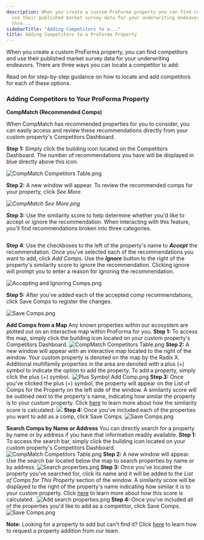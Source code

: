 ```yaml
---
description: When you create a custom ProForma property you can find competitors and
  use their published market survey data for your underwriting endeavors There are
  thre...
sidebarTitle: "Adding Competitors to a..."
title: Adding Competitors to a ProForma Property
---
```


When you create a custom ProForma property, you can find competitors and use their published market survey data for your underwriting endeavors. There are three ways you can locate a competitor to add:


<Steps>
  <Step title="**CompMatch (Recommended Comps):** CompMatch uses an advanced algorithm to generate competitor recommendations for you based on how similar a property is to yours. Learn more about the CompMatch algorithm by clicking [here.](kb://article/zendesk:radix:19966348215565)">
  </Step>
  <Step title="**Add Competitors from a Map:** You can leverage our built-in map feature to locate and view properties within close proximity to yours.">
  </Step>
  <Step title="**Search Competitors by Name or Address:** You can directly search for a property by its name or address when you have that information.">
  </Step>
</Steps>


Read on for step-by-step guidance on how to locate and add competitors for each of these options. 


### Adding Competitors to Your ProForma Property




**CompMatch (Recommended Comps)**

When CompMatch has recommended properties for you to consider, you can easily access and review these recommendations directly from your custom property's Competitors Dashboard.


**Step 1:** Simply click the building icon located on the Competitors Dashboard. The number of recommendations you have will be displayed in blue directly above this icon.


<Frame>
  <img src="/images/radix/da66af4432987da38c8f30cbcaadfebd3c74c032.png" alt="CompMatch Competitors Table.png" />
</Frame>


**Step 2:** A new window will appear. To review the recommended comps for your property, click *See More.*


*![CompMatch See More.png](/images/radix/3640ab969967b41aca2868f6afd343364cf3972e.png)*


**Step 3:** Use the similarity score to help determine whether you'd like to accept or ignore the recommendation. When interacting with this feature, you'll find recommendations broken into three categories.


<Frame>
  <img src="/images/radix/8d3da4a2879fdaf4e96a1913700fd592ff3152ac.png" alt="" />
</Frame>


<Steps>
  <Step title="**Recommended Comps:** Displays any new recommendations pending your review. You can either accept or ignore the recommendation.">
  </Step>
  <Step title="**Considering You as a Comp:** Outlines recommended properties that consider your property to be a comp, but have not been added to your comp set yet.">
  </Step>
  <Step title="**Ignored Comps:** Shows previous recommendations that were ignored. Clicking the (+) icon to the left of the property's name will give you the ability to see why the property was ignored.">
  </Step>
</Steps>


**Step 4**: Use the checkboxes to the left of the property's name to ***Accept*** the recommendation. Once you've selected each of the recommendations you want to add, click *Add Comps.* Use the ***Ignore*** button to the right of the property's similarity score to ignore the recommendation. Clicking ignore will prompt you to enter a reason for ignoring the recommendation. 


<Frame>
  <img src="/images/radix/b8ee25545ac6588972fce79dde7cec42d7256774.png" alt="Accepting and Ignoring Comps.png" />
</Frame>


**Step 5:** After you've added each of the accepted comp recommendations, click Save Comps to register the changes.


<Frame>
  <img src="/images/radix/9df36ae03415c093012eae1f51c8cf29910b3190.png" alt="Save Comps.png" />
</Frame>





**Add Comps from a Map**
Any known properties within our ecosystem are plotted out on an interactive map within ProForma for you.
**Step 1:** To access the map, simply click the building icon located on your custom property's Competitors Dashboard. ![CompMatch Competitors Table.png](/images/radix/da66af4432987da38c8f30cbcaadfebd3c74c032.png) **Step 2:** A new window will appear with an interactive map located to the right of the window. Your custom property is denoted on the map by the Radix X. Additional multifamily properties in the area are denoted with a plus (+) symbol to indicate the option to add the property. To add a property, simply click the plus (+) symbol.  ![Plus Symbol Add Comp.png](/images/radix/c47e967cc8f47ee157a0b13e62fae934c51856bd.png) **Step 3:** Once you've clicked the plus (+) symbol, the property will appear on the List of Comps for the Property on the left side of the window. A similarity score will be outlined next to the property's name, indicating how similar the property is to your custom property. Click [here](kb://article/zendesk:radix:19966348215565) to learn more about how the similarity score is calculated. ![](/images/radix/c136dea20df8f50338831d30b42966dcde26818c.png) **Step 4:** Once you've included each of the properties you want to add as a comp, click Save Comps. ![Save Comps.png](/images/radix/c740bb9626c8c94695e239fca825031c7069bda8.png)





**Search Comps by Name or Address**
You can directly search for a property by name or by address if you have that information readily available.
**Step 1:** To access the search bar, simply click the building icon located on your custom property's Competitors Dashboard. ![CompMatch Competitors Table.png](/images/radix/da66af4432987da38c8f30cbcaadfebd3c74c032.png) **Step 2:** A new window will appear. Use the search bar located below the map to search properties by name or by address. ![Search properties.png](/images/radix/1bad2cd886222c6de785a71743a452fb3905f18c.png) **Step 3:** Once you've located the property you've searched for, click its name and it will be added to the *List of Comps for This Property* section of the window. A similarity score will be displayed to the right of the property's name indicating how similar it is to your custom property. Click [here](kb://article/zendesk:radix:19966348215565) to learn more about how this score is calculated.  ![Add search properties.png](/images/radix/97a9273c5b6a7150301d531e66168c84769e325b.png) **Step 4:** Once you've included all of the properties you'd like to add as a competitor, click Save Comps. ![Save Comps.png](/images/radix/9df36ae03415c093012eae1f51c8cf29910b3190.png)






**Note:** Looking for a property to add but can't find it? Click [here](kb://article/zendesk:radix:14637875521037) to learn how to request a property addition from our team.